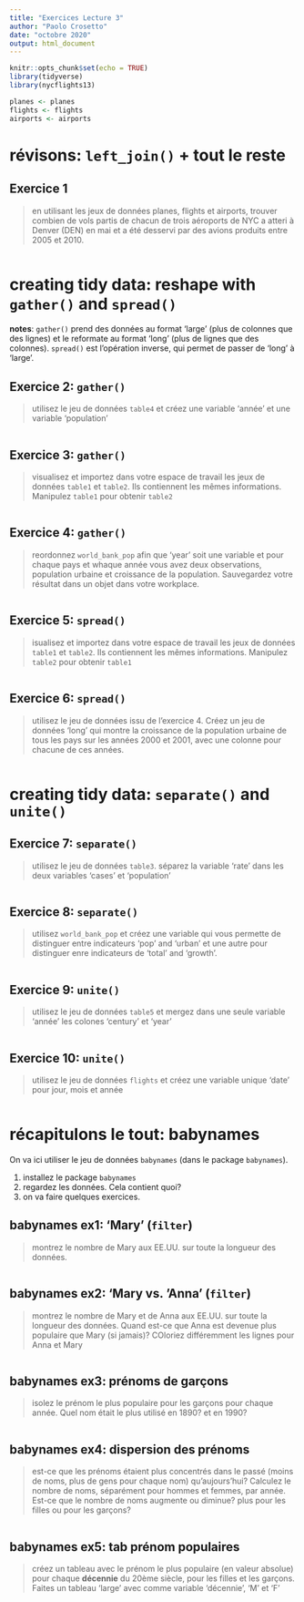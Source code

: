 ```yaml
---
title: "Exercices Lecture 3"
author: "Paolo Crosetto"
date: "octobre 2020"
output: html_document
---
```


```r
knitr::opts_chunk$set(echo = TRUE)
library(tidyverse)
library(nycflights13)

planes <- planes
flights <- flights
airports <- airports
```


# révisons: `left_join()` + tout le reste

## Exercice 1

> en utilisant les jeux de données planes, flights et airports, trouver combien de vols partis de chacun de trois aéroports de NYC a atteri à Denver (DEN) en mai et a été desservi par des avions produits entre 2005 et 2010.

```r

```



# creating tidy data: reshape with `gather()` and `spread()`

**notes**: `gather()` prend des données au format 'large' (plus de colonnes que des lignes) et le reformate au format 'long' (plus de lignes que des colonnes). `spread()` est l'opération inverse, qui permet de passer de 'long' à 'large'. 

## Exercice 2: `gather()`

> utilisez le jeu de données `table4` et créez une variable 'année' et une variable 'population'


```r

  
```


## Exercice 3: `gather()`

> visualisez et importez dans votre espace de travail les jeux de données `table1` et `table2`. Ils contiennent les mêmes informations. Manipulez `table1` pour obtenir `table2`

```r



```


## Exercice 4: `gather()`

> reordonnez `world_bank_pop` afin que 'year' soit une variable et pour chaque pays et whaque année vous avez deux observations, population urbaine et croissance de la population. Sauvegardez votre résultat dans un objet dans votre workplace.

```r

  
```


## Exercice 5: `spread()`

> isualisez et importez dans votre espace de travail les jeux de données `table1` et `table2`. Ils contiennent les mêmes informations. Manipulez `table2` pour obtenir `table1`

```r

  
```

## Exercice 6: `spread()`

> utilisez le jeu de données issu de l'exercice 4. Créez un jeu de données 'long' qui montre la croissance de la population urbaine de tous les pays sur les années 2000 et 2001, avec une colonne pour chacune de ces années.

```r

```



# creating tidy data: `separate()` and `unite()`

## Exercice 7: `separate()`

> utilisez le jeu de données `table3`. séparez la variable 'rate' dans les deux variables 'cases' et 'population'

```r

```


## Exercice 8: `separate()`

> utilisez `world_bank_pop` et créez une variable qui vous permette de distinguer entre indicateurs 'pop' and 'urban' et une autre pour distinguer enre indicateurs de 'total' and 'growth'.

```r

  
```


## Exercice 9: `unite()`

> utilisez le jeu de données `table5` et mergez dans une seule variable 'année' les colones 'century' et 'year'

```r

  
```


## Exercice 10: `unite()`

> utilisez le jeu de données `flights` et créez une variable unique 'date' pour jour, mois et année 

```r

  
```


  
# récapitulons le tout: babynames

On va ici utiliser le jeu de données `babynames` (dans le package `babynames`).

1. installez le package `babynames`
2. regardez les données. Cela contient quoi?
3. on va faire quelques exercices. 

## babynames ex1: 'Mary' (`filter`)

> montrez le nombre de Mary aux EE.UU. sur toute la longueur des données.

```r

```

## babynames ex2: 'Mary vs. 'Anna' (`filter`)

> montrez le nombre de Mary et de Anna aux EE.UU. sur toute la longueur des données. Quand est-ce que Anna est devenue plus populaire que Mary (si jamais)? COloriez différemment les lignes pour Anna et Mary

```r

```

## babynames ex3: prénoms de garçons

> isolez le prénom le plus populaire pour les garçons pour chaque année. Quel nom était le plus utilisé en 1890? et en 1990?

```r

```


## babynames ex4: dispersion des prénoms

> est-ce que les prénoms étaient plus concentrés dans le passé (moins de noms, plus de gens pour chaque nom) qu'aujours'hui? Calculez le nombre de noms, séparément pour hommes et femmes, par année. Est-ce que le nombre de noms augmente ou diminue? plus pour les filles ou pour les garçons?

```r

```


## babynames ex5: tab prénom populaires

> créez un tableau avec le prénom le plus populaire (en valeur absolue) pour chaque **décennie** du 20ème siècle, pour les filles et les garçons. Faites un tableau 'large' avec comme variable 'décennie', 'M' et 'F'

```r

```



